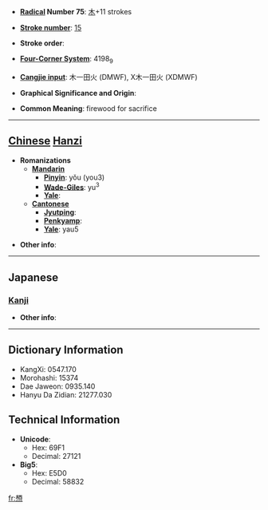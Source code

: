 * '''[[Wiktionary:Chinese radical index| Radical]] Number 75''': [[Wiktionary:Chinese radical index 木|木]]+11 strokes

* '''[[Wiktionary:Chinese total strokes index|Stroke number]]''': [[Wiktionary:Chinese total strokes index 15|15]]

* '''Stroke order''': 

* '''[[Wiktionary:Chinese four corner index|Four-Corner System]]''': 4198<sub>9</sub>

* '''[[Wiktionary:Chinese Cangjie index|Cangjie input]]''': 木一田火 (DMWF), X木一田火 (XDMWF)

* '''Graphical Significance and Origin''': 

* '''Common Meaning''': firewood for sacrifice

----

== [[Chinese]] [[Hanzi]] ==

* '''Romanizations'''
** '''[[Mandarin]]'''
*** '''[[Pinyin]]''': yǒu (you3)
*** '''[[Wade-Giles]]''': yu<sup>3</sup>
*** '''[[Yale]]''': 
** '''[[Cantonese]]'''
*** '''[[Jyutping]]''':
*** '''[[Penkyamp]]''': 
*** '''[[Yale]]''': yau5

* '''Other info''': 

----

==Japanese==
===[[Kanji]]===
{{kanji|on readings=[[ゆう]] (yū), [[ゆ]] (yu)
|kun readings=[[やく]] (yaku)
}}

* '''Other info''':  

----

== Dictionary Information ==

* KangXi: 0547.170
* Morohashi: 15374
* Dae Jaweon: 0935.140
* Hanyu Da Zidian: 21277.030

== Technical Information ==

* '''Unicode''':
** Hex: 69F1
** Decimal: 27121
* '''Big5''':
** Hex: E5D0
** Decimal: 58832

[[fr:槱]]